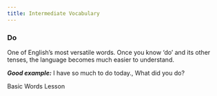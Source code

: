 ```yaml
---
title: Intermediate Vocabulary
---
```

<Logo />

<Lesson title="Intermediate Words Lesson">

### Do
One of English’s most versatile words. Once you know ‘do’ and its other tenses, the language becomes much easier to understand.

***Good example:*** I have so much to do today., What did you do?

<Link href="/lessons/vocabulary/basics" passHref>
  <a>Basic Words Lesson</a>
</Link>

</Lesson>